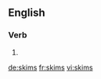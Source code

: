 ==English==

===Verb===
{{head|en}}

# {{en-third-person singular of|skim}}

[[de:skims]]
[[fr:skims]]
[[vi:skims]]